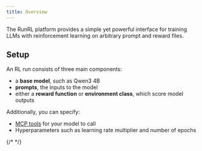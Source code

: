 ```yaml
---
title: Overview
---
```


The RunRL platform provides a simple yet powerful interface for training LLMs with reinforcement learning on arbitrary prompt and reward files.

## Setup

An RL run consists of three main components:

* a **base model**, such as Qwen3 4B
* **prompts**, the inputs to the model
* either a **reward function** or **environment class**, which score model outputs

Additionally, you can specify:
* [MCP tools](tools) for your model to call
* Hyperparameters such as learning rate multiplier and number of epochs


<Cards>
  <Card title="Quick Start" href="/quickstart" />
  <Card title="Interface and File Formats" href="/file-formats" />
  <Card title="REST API" href="/rest-api" />
  {/* <Card title="Examples" href="/python/examples" /> */}
</Cards>
